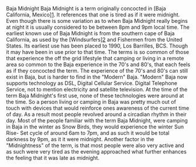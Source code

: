 {{Copy to Wiktionary}}
{{cleanup}}
Baja Midnight
Baja Midnight is a term originally concocted in [Baja California, Mexico][http://en.wikipedia.org/wiki/Baja_California]. It references that one is tired as if it were midnight. Even though there is some variation as to when Baja Midnight really begins at night it is usually considered to be between 8pm and 9pm local time. 
The earliest known use of Baja Midnight is from the southern cape of Baja California, as used by the [Windsurfers][http://en.wikipedia.org/wiki/Windsurfing] and Fishermen from the United States. Its earliest use has been placed to 1990, Los Barrilles, BCS. Though it may have been in use prior to that time.
The terms is so common of those that experience the off the grid lifestyle that camping or living in a remote area so common to the Baja experience in the 70's and 80's, that each feels as if they concocted the term. The experience of the 70's and 80's can still exist in Baja, but is harder to find in the "Modern" Baja.
"Modern" Baja now supports technology as DSL, Digital Cellular Service. Digital Telephone Service, not to mention electricity and satellite television. At the time of the term Baja Midnight's first use, none of these technologies were around at the time. So a person living or camping in Baja was pretty much out of touch with devices that would reinforce ones awareness of the current time of day. As a result most people revolved around a circadian rhythm in their day. Most of the people familiar with the term Baja Midnight, were camping in Baja in the winter as Snow Birds, they would experience the winter Sun Rise- Set cycle of around 6am to 7pm, and as such it would be total darkness by 9pm, as it it were midnight.
Another factor in the "Midnightness" of the term, is that most people were also very active and as such were very tired as the evening approached what further enhances the feeling that it was late as midnight.